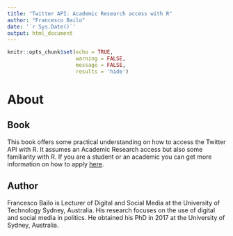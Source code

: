 ```yaml
---
title: "Twitter API: Academic Research access with R"
author: "Francesco Bailo"
date: '`r Sys.Date()`'
output: html_document
---
```



```r

knitr::opts_chunk$set(echo = TRUE, 
                      warning = FALSE, 
                      message = FALSE, 
                      results = 'hide')

```

# About

## Book  

This book offers some practical understanding on how to access the Twitter API with R. It assumes an Academic Research access but also some familiarity with R. If you are a student or an academic you can get more information on how to apply [here](https://developer.twitter.com/en/products/twitter-api/academic-research/application-info).

## Author

Francesco Bailo is Lecturer of Digital and Social Media at the University of Technology Sydney, Australia. His research focuses on the use of digital and social media in politics. He obtained his PhD in 2017 at the University of Sydney, Australia. 
